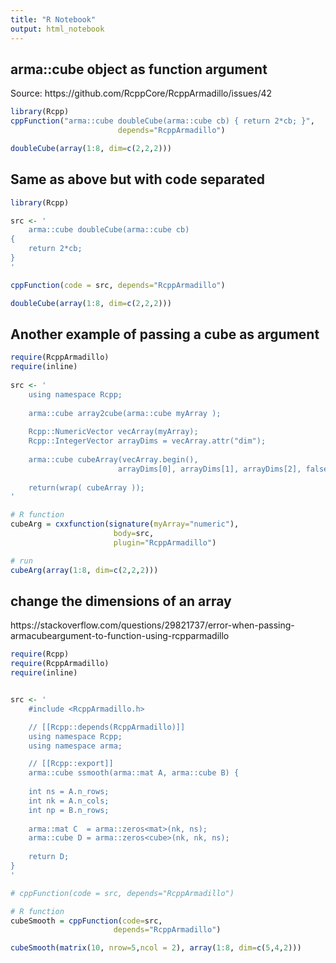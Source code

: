 ```yaml
---
title: "R Notebook"
output: html_notebook
---
```




## arma::cube object as function argument

Source: https://github.com/RcppCore/RcppArmadillo/issues/42

```r
library(Rcpp)
cppFunction("arma::cube doubleCube(arma::cube cb) { return 2*cb; }", 
                        depends="RcppArmadillo")

doubleCube(array(1:8, dim=c(2,2,2)))
```


## Same as above but with code separated

```r
library(Rcpp)

src <- '
    arma::cube doubleCube(arma::cube cb) 
{ 
    return 2*cb; 
}
'

cppFunction(code = src, depends="RcppArmadillo")

doubleCube(array(1:8, dim=c(2,2,2)))
```


## Another example of passing a cube as argument

```r
require(RcppArmadillo)
require(inline)
 
src <- '
    using namespace Rcpp;
     
    arma::cube array2cube(arma::cube myArray );
        
    Rcpp::NumericVector vecArray(myArray);
    Rcpp::IntegerVector arrayDims = vecArray.attr("dim");
        
    arma::cube cubeArray(vecArray.begin(), 
                        arrayDims[0], arrayDims[1], arrayDims[2], false);
        
    return(wrap( cubeArray ));
'

# R function
cubeArg = cxxfunction(signature(myArray="numeric"), 
                       body=src, 
                       plugin="RcppArmadillo")

# run
cubeArg(array(1:8, dim=c(2,2,2)))
```


## change the dimensions of an array
https://stackoverflow.com/questions/29821737/error-when-passing-armacubeargument-to-function-using-rcpparmadillo


```r
require(Rcpp)
require(RcppArmadillo)
require(inline)


src <- '
    #include <RcppArmadillo.h>

    // [[Rcpp::depends(RcppArmadillo)]]
    using namespace Rcpp; 
    using namespace arma;

    // [[Rcpp::export]]
    arma::cube ssmooth(arma::mat A, arma::cube B) {
    
    int ns = A.n_rows;    
    int nk = A.n_cols;    
    int np = B.n_rows;    
    
    arma::mat C  = arma::zeros<mat>(nk, ns);
    arma::cube D = arma::zeros<cube>(nk, nk, ns);
    
    return D;
}
'

# cppFunction(code = src, depends="RcppArmadillo")

# R function
cubeSmooth = cppFunction(code=src, 
                       depends="RcppArmadillo")

cubeSmooth(matrix(10, nrow=5,ncol = 2), array(1:8, dim=c(5,4,2)))
```

